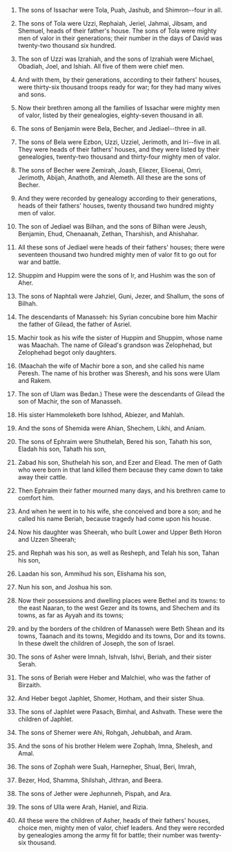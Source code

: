 
1. The sons of Issachar were Tola, Puah, Jashub, and Shimron--four in all.

2. The sons of Tola were Uzzi, Rephaiah, Jeriel, Jahmai, Jibsam, and Shemuel, heads of their father's house. The sons of Tola were mighty men of valor in their generations; their number in the days of David was twenty-two thousand six hundred.

3. The son of Uzzi was Izrahiah, and the sons of Izrahiah were Michael, Obadiah, Joel, and Ishiah. All five of them were chief men.

4. And with them, by their generations, according to their fathers' houses, were thirty-six thousand troops ready for war; for they had many wives and sons.

5. Now their brethren among all the families of Issachar were mighty men of valor, listed by their genealogies, eighty-seven thousand in all.

6. The sons of Benjamin were Bela, Becher, and Jediael--three in all.

7. The sons of Bela were Ezbon, Uzzi, Uzziel, Jerimoth, and Iri--five in all. They were heads of their fathers' houses, and they were listed by their genealogies, twenty-two thousand and thirty-four mighty men of valor.

8. The sons of Becher were Zemirah, Joash, Eliezer, Elioenai, Omri, Jerimoth, Abijah, Anathoth, and Alemeth. All these are the sons of Becher.

9. And they were recorded by genealogy according to their generations, heads of their fathers' houses, twenty thousand two hundred mighty men of valor.

10. The son of Jediael was Bilhan, and the sons of Bilhan were Jeush, Benjamin, Ehud, Chenaanah, Zethan, Tharshish, and Ahishahar.

11. All these sons of Jediael were heads of their fathers' houses; there were seventeen thousand two hundred mighty men of valor fit to go out for war and battle.

12. Shuppim and Huppim were the sons of Ir, and Hushim was the son of Aher.

13. The sons of Naphtali were Jahziel, Guni, Jezer, and Shallum, the sons of Bilhah.

14. The descendants of Manasseh: his Syrian concubine bore him Machir the father of Gilead, the father of Asriel.

15. Machir took as his wife the sister of Huppim and Shuppim, whose name was Maachah. The name of Gilead's grandson was Zelophehad, but Zelophehad begot only daughters.

16. (Maachah the wife of Machir bore a son, and she called his name Peresh. The name of his brother was Sheresh, and his sons were Ulam and Rakem.

17. The son of Ulam was Bedan.) These were the descendants of Gilead the son of Machir, the son of Manasseh.

18. His sister Hammoleketh bore Ishhod, Abiezer, and Mahlah.

19. And the sons of Shemida were Ahian, Shechem, Likhi, and Aniam.

20. The sons of Ephraim were Shuthelah, Bered his son, Tahath his son, Eladah his son, Tahath his son,

21. Zabad his son, Shuthelah his son, and Ezer and Elead. The men of Gath who were born in that land killed them because they came down to take away their cattle.

22. Then Ephraim their father mourned many days, and his brethren came to comfort him.

23. And when he went in to his wife, she conceived and bore a son; and he called his name Beriah, because tragedy had come upon his house.

24. Now his daughter was Sheerah, who built Lower and Upper Beth Horon and Uzzen Sheerah;

25. and Rephah was his son, as well as Resheph, and Telah his son, Tahan his son,

26. Laadan his son, Ammihud his son, Elishama his son,

27. Nun his son, and Joshua his son.

28. Now their possessions and dwelling places were Bethel and its towns: to the east Naaran, to the west Gezer and its towns, and Shechem and its towns, as far as Ayyah and its towns;

29. and by the borders of the children of Manasseh were Beth Shean and its towns, Taanach and its towns, Megiddo and its towns, Dor and its towns. In these dwelt the children of Joseph, the son of Israel.

30. The sons of Asher were Imnah, Ishvah, Ishvi, Beriah, and their sister Serah.

31. The sons of Beriah were Heber and Malchiel, who was the father of Birzaith.

32. And Heber begot Japhlet, Shomer, Hotham, and their sister Shua.

33. The sons of Japhlet were Pasach, Bimhal, and Ashvath. These were the children of Japhlet.

34. The sons of Shemer were Ahi, Rohgah, Jehubbah, and Aram.

35. And the sons of his brother Helem were Zophah, Imna, Shelesh, and Amal.

36. The sons of Zophah were Suah, Harnepher, Shual, Beri, Imrah,

37. Bezer, Hod, Shamma, Shilshah, Jithran, and Beera.

38. The sons of Jether were Jephunneh, Pispah, and Ara.

39. The sons of Ulla were Arah, Haniel, and Rizia.

40. All these were the children of Asher, heads of their fathers' houses, choice men, mighty men of valor, chief leaders. And they were recorded by genealogies among the army fit for battle; their number was twenty-six thousand.


